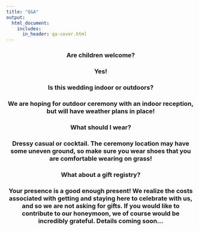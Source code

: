 ```yaml
---
title: "Q&A"
output:
  html_document:
    includes:
      in_header: qa-cover.html
---
```


<center>

### **Are children welcome?**

### Yes!



### **Is this wedding indoor or outdoors?**

### We are hoping for outdoor ceremony with an indoor reception, but will have weather plans in place!



### **What should I wear?**

### Dressy casual or cocktail. The ceremony location may have some uneven ground, so make sure you wear shoes that you are comfortable wearing on grass!



### **What about a gift registry?**

### Your presence is a good enough present! We realize the costs associated with getting and staying here to celebrate with us, and so we are not asking for gifts. If you would like to contribute to our honeymoon, we of course would be incredibly grateful. Details coming soon...

</center>